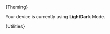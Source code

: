 
<Meta title="Theming/Getting Started" />

<Markdown>{Theming}</Markdown>

Your device is currently using <strong><ShowLight>Light</ShowLight><ShowDark>Dark</ShowDark></strong> Mode.

<Markdown>{Utilities}</Markdown>
